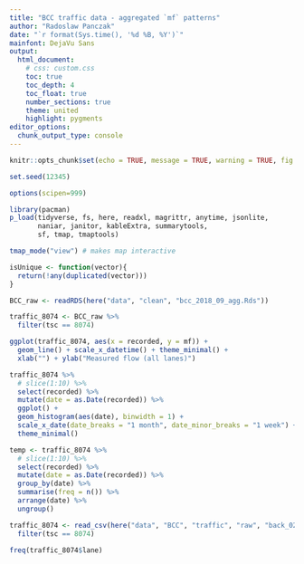 ```yaml
---
title: "BCC traffic data - aggregated `mf` patterns"
author: "Radoslaw Panczak"
date: "`r format(Sys.time(), '%d %B, %Y')`"
mainfont: DejaVu Sans
output: 
  html_document: 
    # css: custom.css
    toc: true
    toc_depth: 4
    toc_float: true
    number_sections: true
    theme: united 
    highlight: pygments 
editor_options: 
  chunk_output_type: console
---
```


<!-- ------------------------------------------------------------ --> 
<!-- ------------------------------------------------------------ --> 

```r
knitr::opts_chunk$set(echo = TRUE, message = TRUE, warning = TRUE, fig.width=8, fig.height=6, dpi=300, out.width="800px", out.height="600px")

set.seed(12345)

options(scipen=999)

library(pacman) 
p_load(tidyverse, fs, here, readxl, magrittr, anytime, jsonlite,
       naniar, janitor, kableExtra, summarytools, 
       sf, tmap, tmaptools)

tmap_mode("view") # makes map interactive

isUnique <- function(vector){
  return(!any(duplicated(vector)))
}
```

```r
BCC_raw <- readRDS(here("data", "clean", "bcc_2018_09_agg.Rds"))
```

```r
traffic_8074 <- BCC_raw %>% 
  filter(tsc == 8074) 
``` 

```r
ggplot(traffic_8074, aes(x = recorded, y = mf)) + 
  geom_line() + scale_x_datetime() + theme_minimal() + 
  xlab("") + ylab("Measured flow (all lanes)")
```

```r
traffic_8074 %>% 
  # slice(1:10) %>% 
  select(recorded) %>% 
  mutate(date = as.Date(recorded)) %>% 
  ggplot() +
  geom_histogram(aes(date), binwidth = 1) +
  scale_x_date(date_breaks = "1 month", date_minor_breaks = "1 week") + 
  theme_minimal()
```

```r
temp <- traffic_8074 %>% 
  # slice(1:10) %>%
  select(recorded) %>% 
  mutate(date = as.Date(recorded)) %>% 
  group_by(date) %>% 
  summarise(freq = n()) %>% 
  arrange(date) %>% 
  ungroup()

```

```r
traffic_8074 <- read_csv(here("data", "BCC", "traffic", "raw", "back_02.csv")) %>% 
  filter(tsc == 8074) 

freq(traffic_8074$lane)
```

